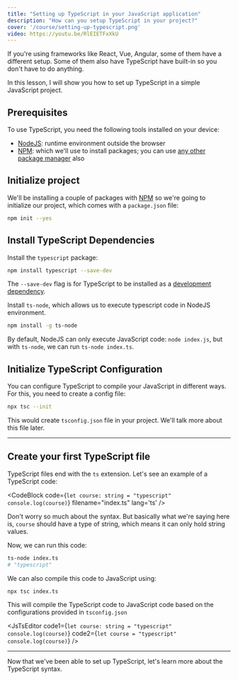```yaml
---
title: "Setting up TypeScript in your JavaScript application"
description: "How can you setup TypeScript in your project?"
cover: '/course/setting-up-typescript.png'
video: https://youtu.be/RlEIETFxXkU
---
```


If you're using frameworks like React, Vue, Angular, some of them have a different setup. Some of them also have TypeScript have built-in so you don't have to do anything.

In this lesson, I will show you how to set up TypeScript in a simple JavaScript project.

## Prerequisites

To use TypeScript, you need the following tools installed on your device:

* [NodeJS](https://nodejs.org/en): runtime environment outside the browser
* [NPM](https://www.npmjs.com/): which we'll use to install packages; you can use [any other package manager](https://developer.mozilla.org/en-US/docs/Learn/Tools_and_testing/Understanding_client-side_tools/Package_management#a_rough_guide_to_package_manager_clients) also

## Initialize project

We'll be installing a couple of packages with [NPM](https://www.npmjs.com/) so we're going to initialize our project, which comes with a `package.json` file:

```bash
npm init --yes
```

## Install TypeScript Dependencies

Install the `typescript` package:

```bash
npm install typescript --save-dev
```

The `--save-dev` flag is for TypeScript to be installed as a [development dependency](https://docs.npmjs.com/specifying-dependencies-and-devdependencies-in-a-package-json-file).

Install `ts-node`, which allows us to execute typescript code in NodeJS environment.

```bash
npm install -g ts-node
```

By default, NodeJS can only execute JavaScript code: `node index.js`, but with `ts-node`, we can run `ts-node index.ts`.

## Initialize TypeScript Configuration

You can configure TypeScript to compile your JavaScript in different ways. For this, you need to create a config file:

```bash
npx tsc --init
```

This would create `tsconfig.json` file in your project. We'll talk more about this file later.

---

## Create your first TypeScript file

TypeScript files end with the `ts` extension. Let's see an example of a TypeScript code:

<CodeBlock
  code={`let course: string = "typescript"
console.log(course)`}
  filename="index.ts"
  lang='ts'
/>

Don't worry so much about the syntax. But basically what we're saying here is, `course` should have a type of string, which means it can only hold string values.

Now, we can run this code:

```bash
ts-node index.ts
# "typescript"
```

We can also compile this code to JavaScript using:

```bash
npx tsc index.ts
```

This will compile the TypeScript code to JavaScript code based on the configurations provided in `tsconfig.json`


<JsTsEditor code1={`let course: string
  = "typescript"
console.log(course)`} code2={`let course
  = "typescript"
console.log(course)`} />

---

Now that we've been able to set up TypeScript, let's learn more about the TypeScript syntax.